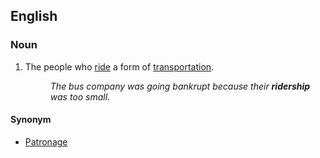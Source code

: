 ==English==
=== Noun ===
{{Wikipedia|Ridership}}
{{en-noun|-}}

#The people who [[ride]] a form of [[transportation]].
#:''The bus company was going bankrupt because their '''ridership''' was too small.''

==== Synonym ====
* [[Patronage]]